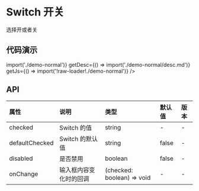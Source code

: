 
# Switch 开关

选择开或者关

## 代码演示

<CodeWrapper>
    <CodeBox
        title="基础"
        getComponent={() => import('./demo-normal')}
        getDesc={() => import('./demo-normal/desc.md')}
        getJs={() => import('!raw-loader!./demo-normal')}
    />
</CodeWrapper>

## API

<div className="api">

| 属性           | 说明                   | 类型                       | 默认值 | 版本 |
| :------------- | :--------------------- | :------------------------- | :----- | :--- |
| checked        | Switch 的值            | string                     | -      | -    |
| defaultChecked | Switch 的默认值        | string                     | false  | -    |
| disabled       | 是否禁用               | boolean                    | false  | -    |
| onChange       | 输入框内容变化时的回调 | (checked: boolean) => void | -      | -    |

</div>
